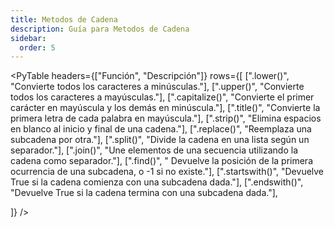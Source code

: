 ```yaml
---
title: Metodos de Cadena
description: Guía para Metodos de Cadena
sidebar:
  order: 5
---
```


<PyTable 
  headers={["Función", "Descripción"]}
  rows={[
    [".lower()", "Convierte todos los caracteres a minúsculas."],
    [".upper()", "Convierte todos los caracteres a mayúsculas."],
    [".capitalize()", "Convierte el primer carácter en mayúscula y los demás en minúscula."],
    [".title()", "Convierte la primera letra de cada palabra en mayúscula."],
    [".strip()", "Elimina espacios en blanco al inicio y final de una cadena."],
    [".replace()", "Reemplaza una subcadena por otra."],
    [".split()", "Divide la cadena en una lista según un separador."],
    [".join()", "Une elementos de una secuencia utilizando la cadena como separador."],
    [".find()", "	Devuelve la posición de la primera ocurrencia de una subcadena, o -1 si no existe."],
    [".startswith()", "Devuelve True si la cadena comienza con una subcadena dada."],
    [".endswith()", "Devuelve True si la cadena termina con una subcadena dada."],
  
  ]}
/>
